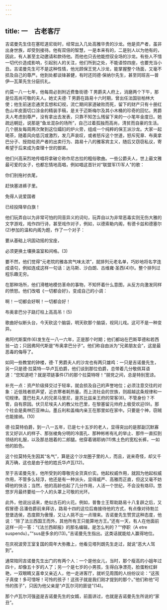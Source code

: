 ```yaml
---
---
---
```

title: 一　古老客厅
---





吉诺曼先生住在塞旺道尼街时，经常出入几处高雅华贵的沙龙。他是资产者，虽非出身世族，却受到接待。他有双倍的智慧，一是本来有的，二是别人以为他有的，因此，有人甚至主动邀请和款待他。而他也只去他能控驭全场的沙龙。有些人不惜一切代价造成影响，引起别人的关注，他们所到之处，不能语惊四座，也要充当小丑。吉诺曼先生可不是这种性情，他光顾保王党人沙龙，能掌握整个场面，又毫不损及自己的尊严。他到处都谈锋甚健，有时还同德·保纳尔先生，甚至同班吉—普伊—瓦莱先生分庭抗礼。

约莫一八一七年，他每周必到附近费鲁街德·Ｔ男爵夫人府上，消磨两个下午，那是位高尚可敬的夫人。她丈夫德·Ｔ男爵在路易十六时期，曾出任法国驻柏林大使；他生前迷恋通灵玄想和幻视，流亡期间家道破败而死，留下的财产只有十册红色山羊皮面切口涂金的精装手稿，是关于迈斯梅尔及其小木桶的珍奇的回忆。男爵夫人考虑到尊严，没有拿出去发表，只靠不知怎么残留下来的一小笔年金度日。她疏远朝廷，说那是“鱼龙混杂的场所”，自己过着孤独而高尚，清贫而自豪的生活。几个朋友每周两次聚到这位孀妇的炉火旁，组成一个纯粹的保王派沙龙。大家一起喝茶，随着风向低沉或激烈，发几声哀叹，或者怒斥这个世道，怒斥宪章、布奥拿巴分子、授勋给资产者的出卖行为、路易十八的雅客宾主义，随后又窃窃私议，寄希望于后来成为查理十世的御弟。

他们兴高采烈地传唱将拿破仑称作尼古拉的粗俗歌曲。一些公爵夫人，世上最文雅最可爱的女子，也都忘情地高唱，例如唱这首针对“联盟军(1)军人”的歌：

你们别拖衬衣尾，

赶快塞进裤子里。

免得人说爱国者

已经投降举白旗！

他们玩弄自以为非常可怕的同音异义的词句，玩弄自以为非常恶毒实则无伤大雅的文字游戏，戏作四行诗，甚至戏作对子，例如，以德索勒内阁，有德卡兹和德塞尔(2)参加的温和内阁为题，作了一个对子：

要从基础上巩固动摇的宝座，

必须更换土壤换温室和间格。(3)

要不然，他们觉得“元老院的雅各宾气味太浓”，就排列元老名单，巧妙地将名字连成语句，例如连成这样一句话：达马斯、沙白朗、古维雍·圣西(4)尔。整个排列过程乐趣无穷。

在那种场所，他们滑稽地模仿革命的事物，不知怀着什么意图，从反方向激发同样的愤怒。他们改唱《一切都会好》，变成自己的小调：

啊！一切都会好啊！一切都会好！

布奥拿巴分子路灯柱上高高吊！(5)

歌曲好似断头台，今天砍这个脑袋，明天砍那个脑袋，视同儿戏。这可不是一种变异。

弗阿代斯案件(6)发生在一八一六年，正是那个时期；他们都站在巴斯莘德和若西翁一边；只因弗阿代斯是“布奥拿巴分子”。他们称自由派为“兄弟朋友会”，这是最恶毒的侮辱了。

如同一些教堂的钟楼，德·Ｔ男爵夫人的沙龙也有两只雄鸡：一只是吉诺曼先生，另一只是德·拉莫特—华卢瓦伯爵，他们谈到那位伯爵，总带着几分敬佩耳语道：“您知道吧？就是项链事件(7)的那个拉莫特呀！”朋党之间，总是特别宽谅。

补充一点：资产阶级择交过于轻率，就会损及自己的声誉地位；必须注意交往的对象：近低贱者损声望，近衣寒者耗热量。而上流社会的世族，则超越这条规律和一切规律。蓬巴杜夫人的兄弟马里尼，是苏比兹亲王府的常客(8)。不管身份？不管，自有原因。伏贝尼埃夫人的教父杜巴里，在黎塞留元帅府上极受欢迎(9)。那个社会是奥林匹亚神山。墨丘利和盖梅内亲王在那里如在家中。只要是个神，窃贼也能接纳。(10)

德·拉莫特伯爵，到一八一五年，已是七十五岁的老人，显得突出的是那副沉默寡言又好训人的样子、那张棱角分明的冷面孔、那种彬彬有礼的举止、那件一直扣到领结的礼服，以及那总翘着的二郎腿。他穿着锡耶纳(11)焦土色的宽松长裤，一如他的脸色。

这个拉莫特先生因其“名气”，算是这个沙龙圈子里的人，而且，说来奇怪，却又千真万确，这也是由于他的姓氏华卢瓦(12)。

至于吉诺曼先生，他所受到的尊敬完全货真价实。他起权威作用，就因为他起权威作用，不管多么轻浮，他还是有一种派头，显得威严、高雅而正直，但这又毫不妨碍他的快活；当然，他的高龄也起了几分作用，人活一个世纪，不会没有烙印。悠悠岁月最终要给一个人的头罩上可敬的光环。

此外，他说出话来，绝似古石的火花。例如，普鲁士王帮助路易十八复辟之后，又假冒德·吕潘伯爵前来拜访，路易十四的这位后裔接待他的方式，有点像对待勃兰登堡选侯，态度颇为傲慢，又让人挑不出一点理来。吉诺曼先生赞赏这种态度，他说：“除了法兰西国王而外，其他所有王只能算地方王。”还有一天，有人在他面前这样一问一答：“《法兰西邮报》的那名编辑，是怎么判的？”“停职（A etre suspendu）。”“sus是多余的(13)。”吉诺曼先生指出。这类话就能给人赢得地位。

在庆祝波旁王室复国的周年大弥撒上，他看见塔列朗先生走过，就说“恶大人驾到”。

通常陪同吉诺曼先生出门的有两个人：一个是他女儿，当时，那个瘦高的小姐年过四十，却像五十岁的人了；另一个是七岁的小男孩，生得白净漂亮，脸蛋粉红鲜艳，一双眼睛又喜幸又亲近人，他一走进客厅，就听见周围的人纷纷议论：“这孩子真俊！多可惜呀！可怜的孩子！这孩子就是我们刚才提到的那个。”他们称他“可怜的孩子”，只因为他父亲是“卢瓦尔河的匪徒”(14)。

那个卢瓦尔河强盗是吉诺曼先生的女婿，前面讲过，也就是吉诺曼先生所说的“家丑”。